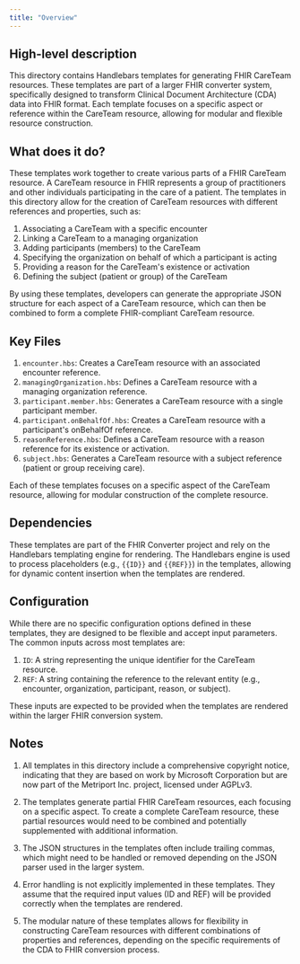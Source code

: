 ```yaml
---
title: "Overview"
---
```


## High-level description
This directory contains Handlebars templates for generating FHIR CareTeam resources. These templates are part of a larger FHIR converter system, specifically designed to transform Clinical Document Architecture (CDA) data into FHIR format. Each template focuses on a specific aspect or reference within the CareTeam resource, allowing for modular and flexible resource construction.

## What does it do?
These templates work together to create various parts of a FHIR CareTeam resource. A CareTeam resource in FHIR represents a group of practitioners and other individuals participating in the care of a patient. The templates in this directory allow for the creation of CareTeam resources with different references and properties, such as:

1. Associating a CareTeam with a specific encounter
2. Linking a CareTeam to a managing organization
3. Adding participants (members) to the CareTeam
4. Specifying the organization on behalf of which a participant is acting
5. Providing a reason for the CareTeam's existence or activation
6. Defining the subject (patient or group) of the CareTeam

By using these templates, developers can generate the appropriate JSON structure for each aspect of a CareTeam resource, which can then be combined to form a complete FHIR-compliant CareTeam resource.

## Key Files
1. `encounter.hbs`: Creates a CareTeam resource with an associated encounter reference.
2. `managingOrganization.hbs`: Defines a CareTeam resource with a managing organization reference.
3. `participant.member.hbs`: Generates a CareTeam resource with a single participant member.
4. `participant.onBehalfOf.hbs`: Creates a CareTeam resource with a participant's onBehalfOf reference.
5. `reasonReference.hbs`: Defines a CareTeam resource with a reason reference for its existence or activation.
6. `subject.hbs`: Generates a CareTeam resource with a subject reference (patient or group receiving care).

Each of these templates focuses on a specific aspect of the CareTeam resource, allowing for modular construction of the complete resource.

## Dependencies
These templates are part of the FHIR Converter project and rely on the Handlebars templating engine for rendering. The Handlebars engine is used to process placeholders (e.g., `{{ID}}` and `{{REF}}`) in the templates, allowing for dynamic content insertion when the templates are rendered.

## Configuration
While there are no specific configuration options defined in these templates, they are designed to be flexible and accept input parameters. The common inputs across most templates are:

1. `ID`: A string representing the unique identifier for the CareTeam resource.
2. `REF`: A string containing the reference to the relevant entity (e.g., encounter, organization, participant, reason, or subject).

These inputs are expected to be provided when the templates are rendered within the larger FHIR conversion system.

## Notes
1. All templates in this directory include a comprehensive copyright notice, indicating that they are based on work by Microsoft Corporation but are now part of the Metriport Inc. project, licensed under AGPLv3.

2. The templates generate partial FHIR CareTeam resources, each focusing on a specific aspect. To create a complete CareTeam resource, these partial resources would need to be combined and potentially supplemented with additional information.

3. The JSON structures in the templates often include trailing commas, which might need to be handled or removed depending on the JSON parser used in the larger system.

4. Error handling is not explicitly implemented in these templates. They assume that the required input values (ID and REF) will be provided correctly when the templates are rendered.

5. The modular nature of these templates allows for flexibility in constructing CareTeam resources with different combinations of properties and references, depending on the specific requirements of the CDA to FHIR conversion process.